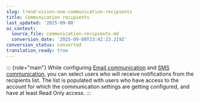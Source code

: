 ```yaml
---
slug: trend-vision-one-communication-recipients
title: Communication recipients
last_updated: '2025-09-08'
ai_context:
  source_file: communication-recipients.md
  conversion_date: '2025-09-08T23:42:23.219Z'
conversion_status: converted
translation_ready: true
---
```


::: {role="main"}
While configuring [Email communication](email-communication.mdx) and [SMS communication](sms-communication.mdx), you can select users who will receive notifications from the recipients list. The list is populated with users who have access to the account for which the communication settings are getting configured, and have at least Read Only access.
:::
